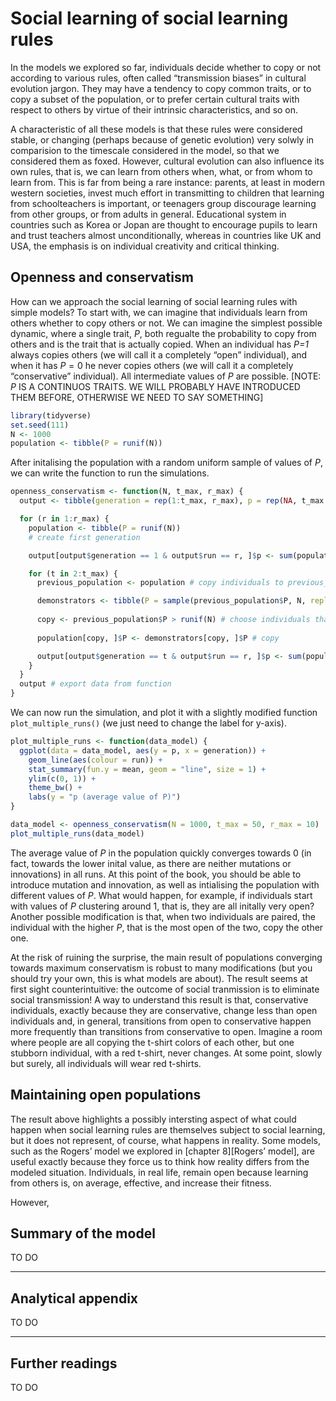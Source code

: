 
# Social learning of social learning rules

In the models we explored so far, individuals decide whether to copy or not according to various rules, often called "transmission biases" in cultural evolution jargon. They may have a tendency to copy common traits, or to copy a subset of the population, or to prefer certain cultural traits with respect to others by virtue of their intrinsic characteristics, and so on. 

A characteristic of all these models is that these rules were considered stable, or changing (perhaps because of genetic evolution) very solwly in comparision to the timescale considered in the model, so that we considered them as foxed. However, cultural evolution can also influence its own rules, that is, we can learn from others when, what, or from whom to learn from. This is far from being a rare instance: parents, at least in modern western societies, invest much effort in transmitting to children that learning from schoolteachers is important, or teenagers group discourage learning from other groups, or from adults in general. Educational system in countries such as Korea or Jopan are thought to encourage pupils to learn and trust teachers almost unconditionally, whereas in countries like UK and USA, the emphasis is on individual creativity and critical thinking.

## Openness and conservatism 

How can we approach the social learning of social learning rules with simple models? To start with, we can imagine that individuals learn from others whether to copy others or not. We can imagine the simplest possible dynamic, where a single trait, *P*, both regualte the probability to copy from others and is the trait that is actually copied. When an individual has *P=1* always copies others (we will call it a completely "open" individual), and when it has $P=0$ he never copies others (we will call it a completely "conservative" individual). All intermediate values of *P* are possible. [NOTE: *P* IS A CONTINUOS TRAITS. WE WILL PROBABLY HAVE INTRODUCED THEM BEFORE, OTHERWISE WE NEED TO SAY SOMETHING]     

```r
library(tidyverse)
set.seed(111)
N <- 1000
population <- tibble(P = runif(N))
```

After initalising the population with a random uniform sample of values of *P*, we can write the function to run the simulations.

```r
openness_conservatism <- function(N, t_max, r_max) {
  output <- tibble(generation = rep(1:t_max, r_max), p = rep(NA, t_max * r_max), run = as.factor(rep(1:r_max, each = t_max)))

  for (r in 1:r_max) {
    population <- tibble(P = runif(N))
    # create first generation

    output[output$generation == 1 & output$run == r, ]$p <- sum(population$P) / N # add first generation's p for run r

    for (t in 2:t_max) {
      previous_population <- population # copy individuals to previous_population tibble

      demonstrators <- tibble(P = sample(previous_population$P, N, replace = TRUE)) # choose demonstrators at random
      
      copy <- previous_population$P > runif(N) # choose individuals that copy, according to their P
      
      population[copy, ]$P <- demonstrators[copy, ]$P # copy

      output[output$generation == t & output$run == r, ]$p <- sum(population$P) / N # get p and put it into output slot for this generation t and run r
    }
  }
  output # export data from function
}
```

We can now run the simulation, and plot it with a slightly modified function `plot_multiple_runs()` (we just need to change the label for y-axis).

```r
plot_multiple_runs <- function(data_model) {
  ggplot(data = data_model, aes(y = p, x = generation)) +
    geom_line(aes(colour = run)) +
    stat_summary(fun.y = mean, geom = "line", size = 1) +
    ylim(c(0, 1)) +
    theme_bw() +
    labs(y = "p (average value of P)")
}
```

```r
data_model <- openness_conservatism(N = 1000, t_max = 50, r_max = 10)
plot_multiple_runs(data_model)
```

The average value of *P* in the population quickly converges towards 0 (in fact, towards the lower inital value, as there are neither mutations or innovations) in all runs. At this point of the book, you should be able to introduce mutation and innovation, as well as intialising the population with different values of *P*. What would happen, for example, if individuals start with values of *P* clustering around 1, that is, they are all initally very open? Another possible modification is that, when two individuals are paired, the individual with the higher *P*, that is the most open of the two, copy the other one. 

At the risk of ruining the surprise, the main result of populations converging towards maximum conservatism is robust to many modifications (but you should try your own, this is what models are about). The result seems at first sight counterintuitive: the outcome of social tranmission is to eliminate social transmission! A way to understand this result is that, conservative individuals, exactly because they are conservative, change less than open individuals and, in general, transitions from open to conservative happen more frequently than transitions from conservative to open. Imagine a room where people are all copying the t-shirt colors of each other, but one stubborn individual, with a red t-shirt, never changes. At some point, slowly but surely, all individuals will wear red t-shirts.    

## Maintaining open populations

The result above highlights a possibly intersting aspect of what could happen when social learning rules are themselves subject to social learning, but it does not represent, of course, what happens in reality. Some models, such as the Rogers' model we explored in [chapter 8][Rogers' model], are useful exactly because they force us to think how reality differs from the modeled situation. Individuals, in real life, remain open because learning from others is, on average, effective, and increase their fitness. 

However, 

## Summary of the model

TO DO

***

## Analytical appendix

TO DO

***

## Further readings

TO DO
